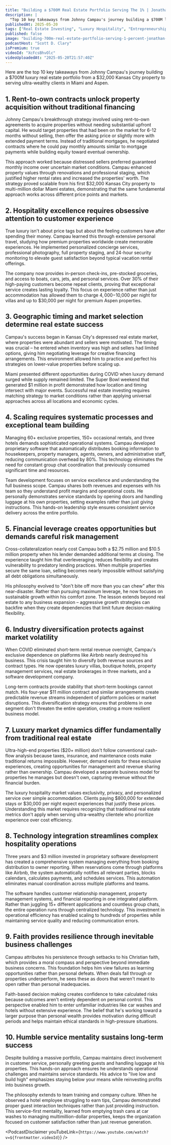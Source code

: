 ```yaml
---
title: "Building a $700M Real Estate Portfolio Serving The 1% | Jonathan Campau - Luxury Hospitality Pioneer"
description: |
  "Top 10 key takeaways from Johnny Campau's journey building a $700M luxury real estate portfolio from a $32,000 Kansas City property to serving ultra-wealthy clients in Miami and Aspen."
publishedAt: 2025-05-20
tags: ["Real Estate Investing", "Luxury Hospitality", "Entrepreneurship"]
published: false
image: "building-700m-real-estate-portfolio-serving-1-percent-jonathan-campau-luxury-hospitality-pioneer.jpg"
podcastHost: "Scott D. Clary"
isPremium: true
videoId: "XcFcsBhvOlc"
videoUploadedAt: "2025-05-20T21:57:40Z"
---
```



<PodcastSummaryPageLayout frontmatter={frontmatter}>
Here are the top 10 key takeaways from Johnny Campau's journey building a $700M luxury real estate portfolio from a $32,000 Kansas City property to serving ultra-wealthy clients in Miami and Aspen.

## 1. Rent-to-own contracts unlock property acquisition without traditional financing

Johnny Campau's breakthrough strategy involved using rent-to-own agreements to acquire properties without needing substantial upfront capital. He would target properties that had been on the market for 6-12 months without selling, then offer the asking price or slightly more with extended payment terms. Instead of traditional mortgages, he negotiated contracts where he could pay monthly amounts similar to mortgage payments while building equity toward eventual ownership.

This approach worked because distressed sellers preferred guaranteed monthly income over uncertain market conditions. Campau enhanced property values through renovations and professional staging, which justified higher rental rates and increased the properties' worth. The strategy proved scalable from his first $32,000 Kansas City property to multi-million dollar Miami estates, demonstrating that the same fundamental approach works across different price points and markets.

## 2. Hospitality excellence requires obsessive attention to customer experience

True luxury isn't about price tags but about the feeling customers have after spending their money. Campau learned this through extensive personal travel, studying how premium properties worldwide create memorable experiences. He implemented personalized concierge services, professional photography, full property staging, and 24-hour security monitoring to elevate guest satisfaction beyond typical vacation rental offerings.

The company now provides in-person check-ins, pre-stocked groceries, and access to boats, cars, jets, and personal services. Over 30% of their high-paying customers become repeat clients, proving that exceptional service creates lasting loyalty. This focus on experience rather than just accommodation has allowed them to charge $4,000-$10,000 per night for villas and up to $30,000 per night for premium Aspen properties.

## 3. Geographic timing and market selection determine real estate success

Campau's success began in Kansas City's depressed real estate market, where properties were abundant and sellers were motivated. The timing was crucial – he entered when inventory was high and sellers had limited options, giving him negotiating leverage for creative financing arrangements. This environment allowed him to practice and perfect his strategies on lower-value properties before scaling up.

Miami presented different opportunities during COVID when luxury demand surged while supply remained limited. The Super Bowl weekend that generated $1 million in profit demonstrated how location and timing intersect with major events. Successful real estate investing requires matching strategy to market conditions rather than applying universal approaches across all locations and economic cycles.

## 4. Scaling requires systematic processes and exceptional team building

Managing 60+ exclusive properties, 150+ occasional rentals, and three hotels demands sophisticated operational systems. Campau developed proprietary software that automatically distributes booking information to housekeepers, property managers, agents, owners, and administrative staff, reducing communication overhead by 80%. This technology eliminates the need for constant group chat coordination that previously consumed significant time and resources.

Team development focuses on service excellence and understanding the full business scope. Campau shares both revenues and expenses with his team so they understand profit margins and operational costs. He personally demonstrates service standards by opening doors and handling luggage at his own properties, setting examples rather than just giving instructions. This hands-on leadership style ensures consistent service delivery across the entire portfolio.

## 5. Financial leverage creates opportunities but demands careful risk management

Cross-collateralization nearly cost Campau both a $2.75 million and $10.5 million property when his lender demanded additional terms at closing. The experience taught him that overleveraging reduces flexibility and creates vulnerability to predatory lending practices. When multiple properties secure the same loan, selling becomes nearly impossible without satisfying all debt obligations simultaneously.

His philosophy evolved to "don't bite off more than you can chew" after this near-disaster. Rather than pursuing maximum leverage, he now focuses on sustainable growth within his comfort zone. The lesson extends beyond real estate to any business expansion – aggressive growth strategies can backfire when they create dependencies that limit future decision-making flexibility.

## 6. Industry diversification protects against market volatility

When COVID eliminated short-term rental revenue overnight, Campau's exclusive dependence on platforms like Airbnb nearly destroyed his business. This crisis taught him to diversify both revenue sources and contract types. He now operates luxury villas, boutique hotels, property management services, real estate brokerages in three markets, and a software development company.

Long-term contracts provide stability that short-term bookings cannot match. His four-year $11 million contract and similar arrangements create predictable revenue streams independent of platform policies or market disruptions. This diversification strategy ensures that problems in one segment don't threaten the entire operation, creating a more resilient business model.

## 7. Luxury market dynamics differ fundamentally from traditional real estate

Ultra-high-end properties ($20+ million) don't follow conventional cash-flow analysis because taxes, insurance, and maintenance costs make traditional returns impossible. However, demand exists for these exclusive experiences, creating opportunities for management and revenue sharing rather than ownership. Campau developed a separate business model for properties he manages but doesn't own, capturing revenue without the financial burden.

The luxury hospitality market values exclusivity, privacy, and personalized service over simple accommodation. Clients paying $800,000 for extended stays or $30,000 per night expect experiences that justify these prices. Understanding this market requires recognizing that traditional real estate metrics don't apply when serving ultra-wealthy clientele who prioritize experience over cost efficiency.

## 8. Technology integration streamlines complex hospitality operations

Three years and $3 million invested in proprietary software development has created a comprehensive system managing everything from booking distribution to owner reporting. When reservations come through platforms like Airbnb, the system automatically notifies all relevant parties, blocks calendars, calculates payments, and schedules services. This automation eliminates manual coordination across multiple platforms and teams.

The software handles customer relationship management, property management systems, and financial reporting in one integrated platform. Rather than juggling 15+ different applications and countless group chats, the entire operation runs through centralized technology. This investment in operational efficiency has enabled scaling to hundreds of properties while maintaining service quality and reducing communication errors.

## 9. Faith provides resilience through inevitable business challenges

Campau attributes his persistence through setbacks to his Christian faith, which provides a moral compass and perspective beyond immediate business concerns. This foundation helps him view failures as learning opportunities rather than personal defeats. When deals fall through or properties underperform, he sees these as doors that weren't meant to open rather than personal inadequacies.

Faith-based decision making creates confidence to take calculated risks because outcomes aren't entirely dependent on personal control. This perspective enabled him to enter unfamiliar industries like car washes and hotels without extensive experience. The belief that he's working toward a larger purpose than personal wealth provides motivation during difficult periods and helps maintain ethical standards in high-pressure situations.

## 10. Humble service mentality sustains long-term success

Despite building a massive portfolio, Campau maintains direct involvement in customer service, personally greeting guests and handling luggage at his properties. This hands-on approach ensures he understands operational challenges and maintains service standards. His advice to "live low and build high" emphasizes staying below your means while reinvesting profits into business growth.

The philosophy extends to team training and company culture. When he observed a hotel employee struggling to earn tips, Campau demonstrated proper guest interaction techniques rather than just providing instruction. This service-first mentality, learned from emptying trash cans at car washes to managing multimillion-dollar properties, keeps the organization focused on customer satisfaction rather than just revenue generation.

<PodcastDisclaimer
  youTubeLink={`https://www.youtube.com/watch?v=${frontmatter.videoId}`}
/>

</PodcastSummaryPageLayout>
